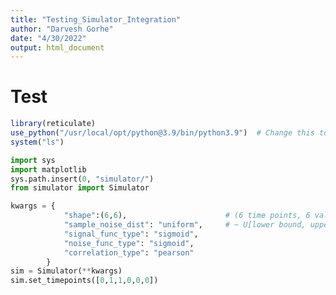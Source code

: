 ```yaml
---
title: "Testing_Simulator_Integration"
author: "Darvesh Gorhe"
date: "4/30/2022"
output: html_document
---
```


# Test
```r
library(reticulate)
use_python("/usr/local/opt/python@3.9/bin/python3.9")  # Change this to wherever python is installed
system("ls")
```

```python
import sys
import matplotlib
sys.path.insert(0, "simulator/")
from simulator import Simulator

kwargs = {
            "shape":(6,6),                      # (6 time points, 6 values per timepoint)
            "sample_noise_dist": "uniform",     # ~ U[lower bound, upper bound]
            "signal_func_type": "sigmoid",      
            "noise_func_type": "sigmoid",
            "correlation_type": "pearson"
        }
sim = Simulator(**kwargs)
sim.set_timepoints([0,1,1,0,0,0])
```


